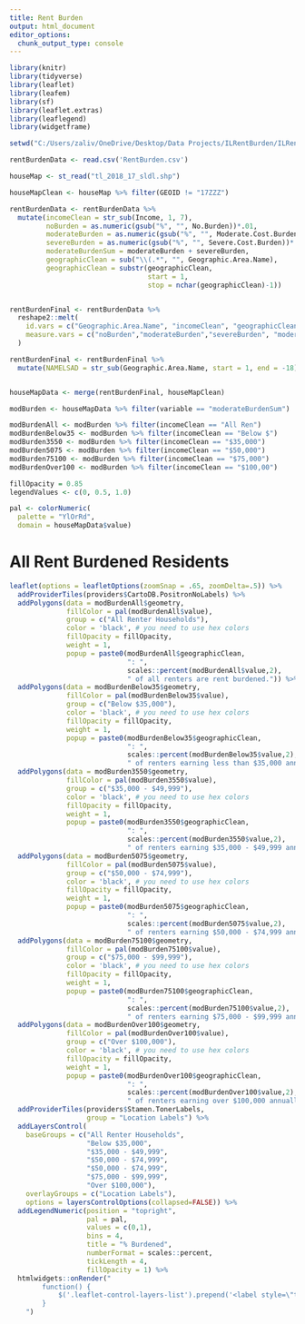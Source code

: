 ```yaml
---
title: Rent Burden
output: html_document
editor_options: 
  chunk_output_type: console
---
```


<style type="text/css">
.title {
display: none;
}
</style>

<div class="row" style="padding-top: 0px;">

<div class="col-sm-8">


```r
library(knitr)
library(tidyverse)
library(leaflet)
library(leafem)
library(sf)
library(leaflet.extras)
library(leaflegend)
library(widgetframe)
```

```r
setwd("C:/Users/zaliv/OneDrive/Desktop/Data Projects/ILRentBurden/ILRentBurden")

rentBurdenData <- read.csv('RentBurden.csv')

houseMap <- st_read("tl_2018_17_sldl.shp")

```

```r

houseMapClean <- houseMap %>% filter(GEOID != "17ZZZ")

rentBurdenData <- rentBurdenData %>%
  mutate(incomeClean = str_sub(Income, 1, 7),
         noBurden = as.numeric(gsub("%", "", No.Burden))*.01,
         moderateBurden = as.numeric(gsub("%", "", Moderate.Cost.Burden))*.01,
         severeBurden = as.numeric(gsub("%", "", Severe.Cost.Burden))*.01,
         moderateBurdenSum = moderateBurden + severeBurden,
         geographicClean = sub("\\(.*", "", Geographic.Area.Name),
         geographicClean = substr(geographicClean, 
                                  start = 1, 
                                  stop = nchar(geographicClean)-1))


rentBurdenFinal <- rentBurdenData %>%
  reshape2::melt(
    id.vars = c("Geographic.Area.Name", "incomeClean", "geographicClean"),
    measure.vars = c("noBurden","moderateBurden","severeBurden", "moderateBurdenSum")
  )

rentBurdenFinal <- rentBurdenFinal %>%
  mutate(NAMELSAD = str_sub(Geographic.Area.Name, start = 1, end = -18))


houseMapData <- merge(rentBurdenFinal, houseMapClean)


```

```r
modBurden <- houseMapData %>% filter(variable == "moderateBurdenSum")

modBurdenAll <- modBurden %>% filter(incomeClean == "All Ren")
modBurdenBelow35 <- modBurden %>% filter(incomeClean == "Below $")
modBurden3550 <- modBurden %>% filter(incomeClean == "$35,000")
modBurden5075 <- modBurden %>% filter(incomeClean == "$50,000")
modBurden75100 <- modBurden %>% filter(incomeClean == "$75,000")
modBurdenOver100 <- modBurden %>% filter(incomeClean == "$100,00")

```

```r

fillOpacity = 0.85
legendValues <- c(0, 0.5, 1.0)

pal <- colorNumeric(
  palette = "YlOrRd",
  domain = houseMapData$value)

```

# **All Rent Burdened Residents**

```r


leaflet(options = leafletOptions(zoomSnap = .65, zoomDelta=.5)) %>% 
  addProviderTiles(providers$CartoDB.PositronNoLabels) %>%
  addPolygons(data = modBurdenAll$geometry,
              fillColor = pal(modBurdenAll$value),
              group = c("All Renter Households"),
              color = 'black', # you need to use hex colors
              fillOpacity = fillOpacity,
              weight = 1,
              popup = paste0(modBurdenAll$geographicClean, 
                             ": ", 
                             scales::percent(modBurdenAll$value,2),  
                             " of all renters are rent burdened.")) %>%
  addPolygons(data = modBurdenBelow35$geometry,
              fillColor = pal(modBurdenBelow35$value),
              group = c("Below $35,000"),
              color = 'black', # you need to use hex colors
              fillOpacity = fillOpacity,
              weight = 1,
              popup = paste0(modBurdenBelow35$geographicClean, 
                             ": ", 
                             scales::percent(modBurdenBelow35$value,2),  
                             " of renters earning less than $35,000 annually are rent burdened.")) %>%
  addPolygons(data = modBurden3550$geometry,
              fillColor = pal(modBurden3550$value),
              group = c("$35,000 - $49,999"),
              color = 'black', # you need to use hex colors
              fillOpacity = fillOpacity,
              weight = 1,
              popup = paste0(modBurden3550$geographicClean, 
                             ": ", 
                             scales::percent(modBurden3550$value,2),  
                             " of renters earning $35,000 - $49,999 annually are rent burdened.")) %>%
  addPolygons(data = modBurden5075$geometry,
              fillColor = pal(modBurden5075$value),
              group = c("$50,000 - $74,999"),
              color = 'black', # you need to use hex colors
              fillOpacity = fillOpacity,
              weight = 1,
              popup = paste0(modBurden5075$geographicClean, 
                             ": ", 
                             scales::percent(modBurden5075$value,2),  
                             " of renters earning $50,000 - $74,999 annually are rent burdened.")) %>%
  addPolygons(data = modBurden75100$geometry,
              fillColor = pal(modBurden75100$value),
              group = c("$75,000 - $99,999"),
              color = 'black', # you need to use hex colors
              fillOpacity = fillOpacity,
              weight = 1,
              popup = paste0(modBurden75100$geographicClean, 
                             ": ", 
                             scales::percent(modBurden75100$value,2),  
                             " of renters earning $75,000 - $99,999 annually are rent burdened.")) %>%
  addPolygons(data = modBurdenOver100$geometry,
              fillColor = pal(modBurdenOver100$value),
              group = c("Over $100,000"),
              color = 'black', # you need to use hex colors
              fillOpacity = fillOpacity,
              weight = 1,
              popup = paste0(modBurdenOver100$geographicClean, 
                             ": ", 
                             scales::percent(modBurdenOver100$value,2),  
                             " of renters earning over $100,000 annually are rent burdened.")) %>%
  addProviderTiles(providers$Stamen.TonerLabels,
                   group = "Location Labels") %>%
  addLayersControl(
    baseGroups = c("All Renter Households", 
                   "Below $35,000",
                   "$35,000 - $49,999", 
                   "$50,000 - $74,999", 
                   "$50,000 - $74,999", 
                   "$75,000 - $99,999",
                   "Over $100,000"),
    overlayGroups = c("Location Labels"),
    options = layersControlOptions(collapsed=FALSE)) %>% 
  addLegendNumeric(position = "topright",
                   pal = pal,
                   values = c(0,1),
                   bins = 4,
                   title = "% Burdened",
                   numberFormat = scales::percent,
                   tickLength = 4,
                   fillOpacity = 1) %>%
  htmlwidgets::onRender("
        function() {
            $('.leaflet-control-layers-list').prepend('<label style=\"text-align:center\">Annual Income</label>');
        }
    ")
```
